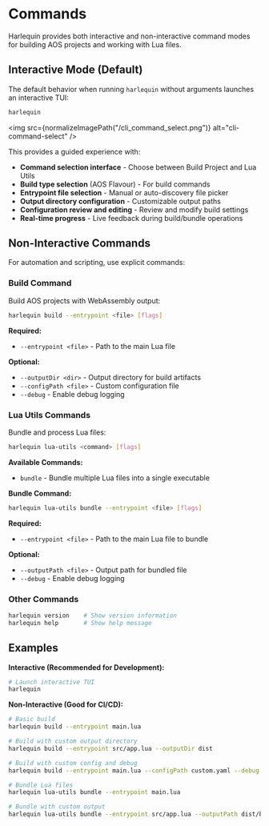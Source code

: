 
# Commands

Harlequin provides both interactive and non-interactive command modes for building AOS projects and working with Lua files.

## Interactive Mode (Default)

The default behavior when running `harlequin` without arguments launches an interactive TUI:

```bash
harlequin
```

<img src={normalizeImagePath("/cli_command_select.png")} alt="cli-command-select" />

This provides a guided experience with:
- **Command selection interface** - Choose between Build Project and Lua Utils
- **Build type selection** (AOS Flavour) - For build commands
- **Entrypoint file selection** - Manual or auto-discovery file picker
- **Output directory configuration** - Customizable output paths
- **Configuration review and editing** - Review and modify build settings
- **Real-time progress** - Live feedback during build/bundle operations

## Non-Interactive Commands

For automation and scripting, use explicit commands:

### Build Command

Build AOS projects with WebAssembly output:

```bash
harlequin build --entrypoint <file> [flags]
```

**Required:**
- `--entrypoint <file>` - Path to the main Lua file

**Optional:**
- `--outputDir <dir>` - Output directory for build artifacts
- `--configPath <file>` - Custom configuration file
- `--debug` - Enable debug logging

### Lua Utils Commands

Bundle and process Lua files:

```bash
harlequin lua-utils <command> [flags]
```

**Available Commands:**
- `bundle` - Bundle multiple Lua files into a single executable

**Bundle Command:**
```bash
harlequin lua-utils bundle --entrypoint <file> [flags]
```

**Required:**
- `--entrypoint <file>` - Path to the main Lua file to bundle

**Optional:**
- `--outputPath <file>` - Output path for bundled file
- `--debug` - Enable debug logging

### Other Commands

```bash
harlequin version    # Show version information
harlequin help       # Show help message
```

## Examples

**Interactive (Recommended for Development):**
```bash
# Launch interactive TUI
harlequin
```

**Non-Interactive (Good for CI/CD):**
```bash
# Basic build
harlequin build --entrypoint main.lua

# Build with custom output directory
harlequin build --entrypoint src/app.lua --outputDir dist

# Build with custom config and debug
harlequin build --entrypoint main.lua --configPath custom.yaml --debug

# Bundle Lua files
harlequin lua-utils bundle --entrypoint main.lua

# Bundle with custom output
harlequin lua-utils bundle --entrypoint src/app.lua --outputPath dist/bundle.lua
```

